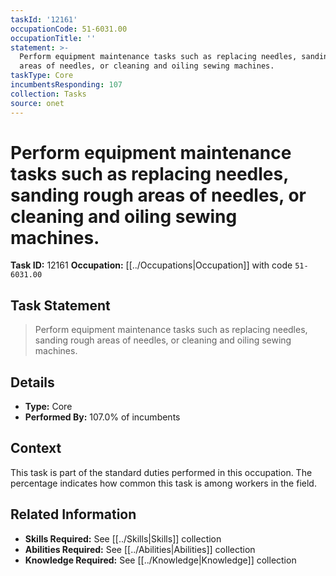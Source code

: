 ```yaml
---
taskId: '12161'
occupationCode: 51-6031.00
occupationTitle: ''
statement: >-
  Perform equipment maintenance tasks such as replacing needles, sanding rough
  areas of needles, or cleaning and oiling sewing machines.
taskType: Core
incumbentsResponding: 107
collection: Tasks
source: onet
---
```

# Perform equipment maintenance tasks such as replacing needles, sanding rough areas of needles, or cleaning and oiling sewing machines.

**Task ID:** 12161
**Occupation:** [[../Occupations|Occupation]] with code `51-6031.00`

## Task Statement

> Perform equipment maintenance tasks such as replacing needles, sanding rough areas of needles, or cleaning and oiling sewing machines.

## Details

- **Type:** Core
- **Performed By:** 107.0% of incumbents

## Context

This task is part of the standard duties performed in this occupation. The percentage indicates how common this task is among workers in the field.

## Related Information

- **Skills Required:** See [[../Skills|Skills]] collection
- **Abilities Required:** See [[../Abilities|Abilities]] collection
- **Knowledge Required:** See [[../Knowledge|Knowledge]] collection
